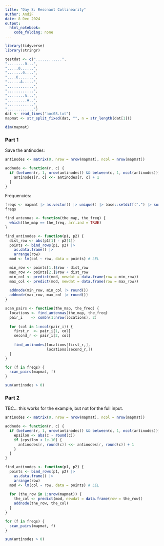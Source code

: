 ```yaml
---
title: "Day 8: Resonant Collinearity"
author: AndiF
date: 8 Dec 2024
output: 
  html_notebook: 
    code_folding: none
---
```


```r
library(tidyverse)
library(stringr)
```

```r
testdat <- c("............",
"........0...",
".....0......",
".......0....",
"....0.......",
"......A.....",
"............",
"............",
"........A...",
".........A..",
"............",
"............")
dat <- read_lines("aoc08.txt")
mapmat <- str_split_fixed(dat, "", n = str_length(dat[1]))
```


```r
dim(mapmat)
```

### Part 1

Save the antinodes:

```r
antinodes <- matrix(0, nrow = nrow(mapmat), ncol = nrow(mapmat))

addnode <- function(r, c) {
  if (between(r, 1, nrow(antinodes)) && between(c, 1, ncol(antinodes))) {
    antinodes[r, c] <<- antinodes[r, c] + 1
  }
}
```


Frequencies:

```r
freqs <- mapmat |> as.vector() |> unique() |> base::setdiff(".") |> sort()
freqs
```


```r
find_antennas <- function(the_map, the_freq) {
  which(the_map == the_freq, arr.ind = TRUE)
}
```


```r
find_antinodes <- function(p1, p2) {
  dist_row <- abs(p1[1] - p2[1])
  points <- bind_rows(p1, p2) |>
    as.data.frame() |>
    arrange(row)
  mod <- lm(col ~ row, data = points) # LEL

  min_row <- points[1,]$row - dist_row
  max_row <- points[2,]$row + dist_row
  min_col <- predict(mod, newdat = data.frame(row = min_row))
  max_col <- predict(mod, newdat = data.frame(row = max_row))
  
  addnode(min_row, min_col |> round())
  addnode(max_row, max_col |> round())
}
```


```r
scan_pairs <- function(the_map, the_freq) {
  locations <- find_antennas(the_map, the_freq)
  pair_i    <- combn(1:nrow(locations), 2)
  
  for (col in 1:ncol(pair_i)) {
    first_r  <- pair_i[1, col]
    second_r <- pair_i[2, col]
    
    find_antinodes(locations[first_r,],
                   locations[second_r,])
  }
}
```


```r
for (f in freqs) {
  scan_pairs(mapmat, f)
}
```


```r
sum(antinodes > 0)
```


### Part 2

TBC... this works for the example, but not for the full input.


```r
antinodes <- matrix(0, nrow = nrow(mapmat), ncol = nrow(mapmat))

addnode <- function(r, c) {
  if (between(r, 1, nrow(antinodes)) && between(c, 1, ncol(antinodes))) {
    epsilon <- abs(c - round(c))
    if (epsilon < 1e-10) {
      antinodes[r, round(c)] <<- antinodes[r, round(c)] + 1
    }
  }
}
```


```r
find_antinodes <- function(p1, p2) {
  points <- bind_rows(p1, p2) |>
    as.data.frame() |>
    arrange(row)
  mod <- lm(col ~ row, data = points) # LEL
  
  for (the_row in 1:nrow(mapmat)) {
    the_col <- predict(mod, newdat = data.frame(row = the_row))
    addnode(the_row, the_col)
  }
}
```


```r
for (f in freqs) {
  scan_pairs(mapmat, f)
}
```


```r
sum(antinodes > 0)
```
